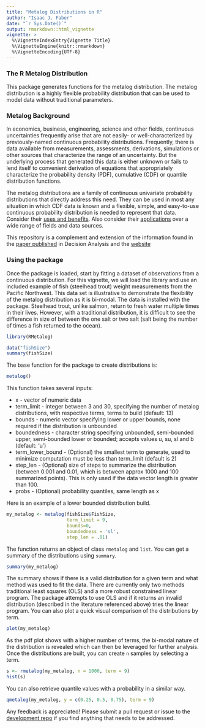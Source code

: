 ```yaml
---
title: "Metalog Distributions in R"
author: "Isaac J. Faber"
date: "`r Sys.Date()`"
output: rmarkdown::html_vignette
vignette: >
  %\VignetteIndexEntry{Vignette Title}
  %\VignetteEngine{knitr::rmarkdown}
  %\VignetteEncoding{UTF-8}
---
```


### The R Metalog Distribution

This package generates functions for the metalog distribution.  The metalog distribution is a highly flexible probability distribution that can be used to model data without traditional parameters.

### Metalog Background

In economics, business, engineering, science and other fields, continuous uncertainties frequently arise that are not easily- or well-characterized by previously-named continuous probability distributions. Frequently, there is data available from measurements, assessments, derivations, simulations or other sources that characterize the range of an uncertainty. But the underlying process that generated this data is either unknown or fails to lend itself to convenient derivation of equations that appropriately characterize the probability density (PDF), cumulative (CDF) or quantile distribution functions.

The metalog distributions are a family of continuous univariate probability distributions that directly address this need. They can be used in most any situation in which CDF data is known and a flexible, simple, and easy-to-use continuous probability distribution is needed to represent that data. Consider their [uses and benefits](http://www.metalogdistributions.com/usesbenefits.html).  Also consider their [applications](http://www.metalogdistributions.com/applicationsdata.html) over a wide range of fields and data sources.

This repository is a complement and extension of the information found in the [paper published](http://pubsonline.informs.org/doi/abs/10.1287/deca.2016.0338) in Decision Analysis and the [website](http://www.metalogdistributions.com/)

### Using the package

Once the package is loaded, start by fitting a dataset of observations from a continuous distribution.  For this vignette, we will load the library and use an included example of fish (steelhead trout) weight measurements from the Pacific Northwest.  This data set is illustrative to demonstrate the flexibility of the metalog distribution as it is bi-modal.  The data is installed with the package. Steelhead trout, unlike salmon, return to fresh water multiple times in their lives. However, with a traditional distribution, it is difficult to see the difference in size of between the one salt or two salt (salt being the number of times a fish returned to the ocean).

```r
library(RMetalog)

data("fishSize")
summary(fishSize)
```

The base function for the package to create distributions is:

```r
metalog()
```

This function takes several inputs:

* x - vector of numeric data
* term_limit - integer between 3 and 30, specifying the number of metalog distributions, with respective terms, terms to build (default: 13)
* bounds - numeric vector specifying lower or upper bounds, none required if the distribution is unbounded
* boundedness - character string specifying unbounded, semi-bounded upper, semi-bounded lower or bounded; accepts values u, su, sl and b (default: 'u')
* term_lower_bound - (Optional) the smallest term to generate, used to minimize computation must be less than term_limit (default is 2)
* step_len - (Optional) size of steps to summarize the distribution (between 0.001 and 0.01, which is between approx 1000 and 100 summarized points). This is only used if the data vector length is greater than 100.
* probs - (Optional) probability quantiles, same length as x

Here is an example of a lower bounded distribution build.

```r
my_metalog <- metalog(fishSize$FishSize,
                      term_limit = 9,
                      bounds=0,
                      boundedness = 'sl',
                      step_len = .01)
```

The function returns an object of class `rmetalog` and `list`. You can get a summary of the distributions using `summary`.

```r
summary(my_metalog)
```
  
The summary shows if there is a valid distribution for a given term and what method was used to fit the data. There are currently only two methods traditional least squares (OLS) and a more robust constrained linear program. The package attempts to use OLS and if it returns an invalid distribution (described in the literature referenced above) tries the linear program. You can also plot a quick visual comparison of the distributions by term. 

```r
plot(my_metalog)
```  

As the pdf plot shows with a higher number of terms, the bi-modal nature of the distribution is revealed which can then be leveraged for further analysis. Once the distributions are built, you can create `n` samples by selecting a term.

```r
s <- rmetalog(my_metalog, n = 1000, term = 9)
hist(s)
```  

You can also retrieve quantile values with a probability in a similar way.

```r
qmetalog(my_metalog, y = c(0.25, 0.5, 0.75), term = 9)
```  

Any feedback is appreciated! Please submit a pull request or issue to the [development repo](https://github.com/isaacfab/RMetalog) if you find anything that needs to be addressed.
